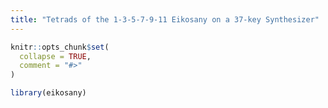```yaml
---
title: "Tetrads of the 1-3-5-7-9-11 Eikosany on a 37-key Synthesizer"
---
```


```r
knitr::opts_chunk$set(
  collapse = TRUE,
  comment = "#>"
)
```

```r
library(eikosany)
```
